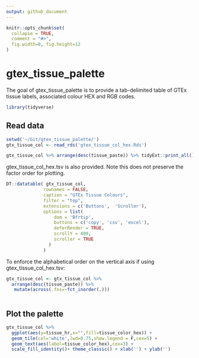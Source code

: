 ```yaml
---
output: github_document
---
```


<!-- README.md is generated from README.Rmd. Please edit that file -->

```r
knitr::opts_chunk$set(
  collapse = TRUE,
  comment = "#>",
  fig.width=8, fig.height=12
)
```

# gtex_tissue_palette

<!-- badges: start -->

<!-- badges: end -->

The goal of gtex_tissue_palette is to provide a tab-delimited table of GTEx tissue labels, associated colour HEX and RGB codes.

```r
library(tidyverse)
```

## Read data

```r

setwd('~/Git/gtex_tissue_palette/')
gtx_tissue_col <- read_rds('gtex_tissue_col_hex.Rds')

```

```r

gtx_tissue_col %>% arrange(desc(tissue_paste)) %>% tidyExt::print_all()
```

gtex_tissue_col_hex.tsv is also provided. Note this does not preserve the factor order for plotting.

```r
DT::datatable( gtx_tissue_col,
              rownames = FALSE,
              caption = "GTEx Tissue Colours",
              filter = "top",
              extensions = c('Buttons',  'Scroller'),
              options = list(
                  dom = 'Bfrtip',
                  buttons = c('copy', 'csv', 'excel'),
                  deferRender = TRUE,
                  scrollY = 400,
                  scroller = TRUE
                )
              ) 

```

To enforce the alphabetical order on the vertical axis if using gtex_tissue_col_hex.tsv:

```r
gtx_tissue_col <- gtx_tissue_col %>% 
  arrange(desc(tissue_paste)) %>%
   mutate(across(.fns=~fct_inorder(.)))
  
```

## Plot the palette

```r

gtx_tissue_col %>% 
  ggplot(aes(y=tissue_hr,x="",fill=tissue_color_hex)) + 
  geom_tile(col='white',lwd=0.75,show.legend = F,cex=5) +
  geom_text(aes(label=tissue_color_hex),cex=3) +
  scale_fill_identity()+ theme_classic() + xlab('') + ylab('')

```


<!-- devtools::build_readme()  -->

